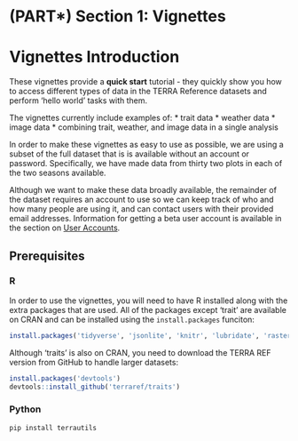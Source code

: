 # (PART\*) Section 1: Vignettes {-#vignettes}


# Vignettes Introduction

These vignettes provide a **quick start** tutorial - they quickly show you how to access different types of data in the TERRA Reference datasets and perform ‘hello world’ tasks with them. 

The vignettes currently include examples of:
* trait data
* weather data
* image data
* combining trait, weather, and image data in a single analysis

In order to make these vignettes as easy to use as possible, we are using a subset of the full dataset that is is available without an account or password. Specifically, we have made data from thirty two plots in each of the two seasons available. 

Although we want to make these data broadly available, the remainder of the dataset requires an account to use so we can keep track of who and how many people are using it, and can contact users with their provided email addresses. 
Information for getting a beta user account is available in the section on [User Accounts](#user-accounts).


## Prerequisites

### R

In order to use the vignettes, you will need to have R installed along with the extra packages that are used. 
All of the packages except 'trait' are available on CRAN and can be installed using the `install.packages` funciton:

```r
install.packages('tidyverse', 'jsonlite', 'knitr', 'lubridate', 'raster', 'sf')
```

Although 'traits' is also on CRAN, you need to download the TERRA REF version from GitHub to handle larger datasets: 

```r
install.packages('devtools')
devtools::install_github('terraref/traits')
```
### Python

```sh
pip install terrautils
```
